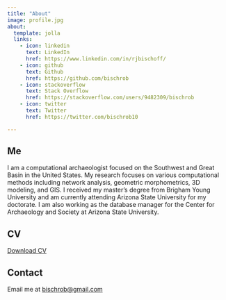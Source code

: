 ```yaml
---
title: "About"
image: profile.jpg
about:
  template: jolla
  links:
    - icon: linkedin
      text: LinkedIn
      href: https://www.linkedin.com/in/rjbischoff/
    - icon: github
      text: Github
      href: https://github.com/bischrob
    - icon: stackoverflow
      text: Stack Overflow
      href: https://stackoverflow.com/users/9482309/bischrob
    - icon: twitter
      text: Twitter
      href: https://twitter.com/bischrob10

---
```


## Me

I am a computational archaeologist focused on the Southwest and Great Basin in the United States. My research focuses on various computational methods including network analysis, geometric morphometrics, 3D modeling, and GIS. I received my master’s degree from Brigham Young University and am currently attending Arizona State University for my doctorate. I am also working as the database manager for the Center for Archaeology and Society at Arizona State University.

## CV

[Download CV](https://bischrob.github.io/CV/CV.pdf)

## Contact

Email me at [bischrob@gmail.com](mailto:bischrob@gmail.com)
